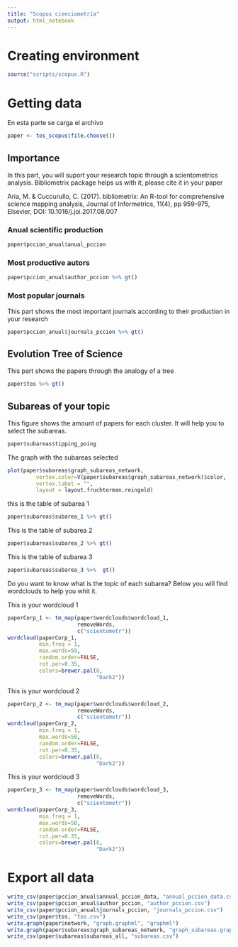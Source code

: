 ```yaml
---
title: "Scopus cienciometría"
output: html_notebook
---
```


# Creating environment 

```r
source("scripts/scopus.R")
```

# Getting data

En esta parte se carga el archivo

```r
paper <- tos_scopus(file.choose())
```

## Importance 

In this part, you will suport your research topic through a scientometrics analysis. Bibliometrix package helps us with it, please cite it in your paper 

Aria, M. & Cuccurullo, C. (2017). bibliometrix: An R-tool for comprehensive science mapping analysis, Journal of Informetrics, 11(4), pp 959-975, Elsevier, DOI: 10.1016/j.joi.2017.08.007

### Anual scientific production 

```r
paper$pccion_anual$anual_pccion
```


### Most productive autors

```r
paper$pccion_anual$author_pccion %>% gt()
```


### Most popular journals 

This part shows the most important journals according to their production in your research

```r
paper$pccion_anual$journals_pccion %>% gt()
```


## Evolution Tree of Science

This part shows the papers through the analogy of a tree 

```r
paper$tos %>% gt()
```

## Subareas of your topic

This figure shows the amount of papers for each cluster. It will help you to select the subareas. 

```r
paper$subareas$tipping_poing
```

The graph with the subareas selected

```r
plot(paper$subareas$graph_subareas_network,
         vertex.color=V(paper$subareas$graph_subareas_network)$color,
         vertex.label = "", 
         layout = layout.fruchterman.reingold)
```


this is the table of subarea 1

```r
paper$subareas$subarea_1 %>% gt()
```

This is the table of subarea 2 

```r
paper$subareas$subarea_2 %>% gt()
```

This is the table of subarea 3 
```r
paper$subareas$subarea_3 %>%  gt()
```

Do you want to know what is the topic of each subarea?  Below you will find wordclouds to help you whit it. 

This is your wordcloud 1

```r
paperCorp_1 <- tm_map(paper$wordclouds$wordcloud_1, 
                      removeWords, 
                      c("scientometr")) 
wordcloud(paperCorp_1, 
          min.freq = 1,
          max.words=50, 
          random.order=FALSE, 
          rot.per=0.35,
          colors=brewer.pal(8, 
                            "Dark2"))
```

This is your wordcloud 2

```r
paperCorp_2 <- tm_map(paper$wordclouds$wordcloud_2, 
                      removeWords, 
                      c("scientometr")) 
wordcloud(paperCorp_2, 
          min.freq = 1,
          max.words=50, 
          random.order=FALSE, 
          rot.per=0.35,
          colors=brewer.pal(8, 
                            "Dark2"))
```

This is your wordcloud 3

```r
paperCorp_3 <- tm_map(paper$wordclouds$wordcloud_3, 
                      removeWords, 
                      c("scientometr")) 
wordcloud(paperCorp_3, 
          min.freq = 1,
          max.words=50, 
          random.order=FALSE, 
          rot.per=0.35,
          colors=brewer.pal(8, 
                            "Dark2"))
```

# Export all data

```r
write_csv(paper$pccion_anual$annual_pccion_data, "annual_pccion_data.csv")
write_csv(paper$pccion_anual$author_pccion, "author_pccion.csv")
write_csv(paper$pccion_anual$journals_pccion, "journals_pccion.csv")
write_csv(paper$tos, "tos.csv")
write.graph(paper$network, "graph.graphml", "graphml")
write.graph(paper$subareas$graph_subareas_network, "graph_subareas.graphml", "graphml")
write_csv(paper$subareas$subareas_all, "subareas.csv")
```



